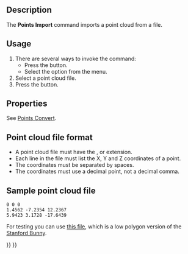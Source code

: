 <languages/>

{{Docnav
|
|[[Points_Export|Export]]
|[[Points_Workbench|Points]]
|IconL=
|IconR=Points_Export.svg
|IconC=Workbench_Points.svg
}}

{{GuiCommand
|Name=Points Import
|MenuLocation=Points → Import points...
|Workbenches=[[Points_Workbench|Points]]
|SeeAlso=[[Import_Export|Import Export]]
}}

==Description==

The '''Points Import''' command imports a point cloud from a file.

==Usage==

# There are several ways to invoke the command:
#* Press the {{Button|[[Image:Points_Import.svg|16px]] [[Points_Import|Import Points...]]}} button.
#* Select the {{MenuCommand|Points → [[Image:Points_Import.svg|16px]] Import Points...}} option from the menu.
# Select a point cloud file.
# Press the {{Button|Open}} button.

==Properties==

See [[Points_Convert|Points Convert]].

==Point cloud file format==

* A point cloud file must have the {{FileName|.asc}}, {{FileName|.pcd}} or {{FileName|.ply}} extension.
* Each line in the file must list the X, Y and Z coordinates of a point.
* The coordinates must be separated by spaces.
* The coordinates must use a decimal point, not a decimal comma.

==Sample point cloud file==

 0 0 0
 1.4562 -7.2354 12.2367
 5.9423 3.1728 -17.6439

For testing you can use [https://raw.githubusercontent.com/FreeCAD/Examples/master/Point_cloud_ExampleFiles/PointCloud-Data_Stanford-Bunny.asc this file], which is a low polygon version of the [http://graphics.stanford.edu/data/3Dscanrep/ Stanford Bunny].


{{Docnav
|
|[[Points_Export|Export]]
|[[Points_Workbench|Points]]
|IconL=
|IconR=Points_Export.svg
|IconC=Workbench_Points.svg
}}

{{Points Tools navi{{#translation:}}}}
{{Userdocnavi{{#translation:}}}}